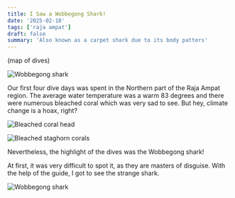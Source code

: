 ```yaml
---
title: I Saw a Wobbegong Shark!
date: '2025-02-18'
tags: ['raja ampat']
draft: false
summary: 'Also known as a carpet shark due to its body patters'
---
```


(map of dives)

<Image
  src="/static/images/wobbegong/wobbegong.jpg"
  width={800}
  height={840}
  alt="Wobbegong shark"
/>

Our first four dive days was spent in the Northern part of the Raja Ampat region. The average water temperature was a warm 83 degrees and there were numerous bleached coral which was very sad to see. But hey, climate change is a hoax, right?

<Image
  src="/static/images/wobbegong/bleach1.jpeg"
  width={800}
  height={840}
  alt="Bleached coral head"
/>

<Image
  src="/static/images/wobbegong/bleach2.jpeg"
  width={800}
  height={840}
  alt="Bleached staghorn corals"
/>

Nevertheless, the highlight of the dives was the Wobbegong shark!

At first, it was very difficult to spot it, as they are masters of disguise. With the help of the guide, I got to see the strange shark.

<Image
  src="/static/images/wobbegong/wobbegong.jpg"
  width={800}
  height={840}
  alt="Wobbegong shark"
/>
